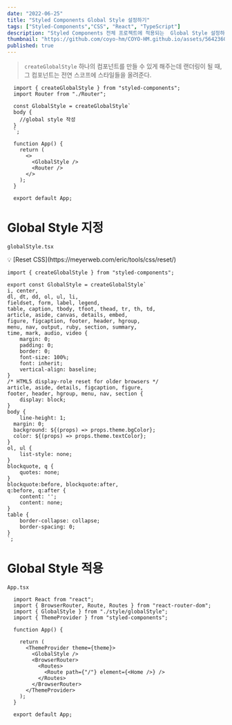 ```yaml
---
date: "2022-06-25"
title: "Styled Components Global Style 설정하기"
tags: ["Styled-Components","CSS", "React", "TypeScript"]
description: "Styled Components 전체 프로젝트에 적용되는  Global Style 설정하기"
thumbnail: "https://github.com/coyo-hm/COYO-HM.github.io/assets/56423604/152d59ef-b884-4c4b-955d-02dd4cd391f4"
published: true
---
```

> `createGlobalStyle`
하나의 컴포넌트를 만들 수 있게 해주는데 랜더링이 될 때, 그 컴포넌트는 전연 스코프에 스타일들을 올려준다.
>

```tsx
  import { createGlobalStyle } from "styled-components";
  import Router from "./Router";

  const GlobalStyle = createGlobalStyle`
  body {
    //global style 작성
  }
  `;

  function App() {
    return (
      <>
        <GlobalStyle />
        <Router />
      </>
    );
  }

  export default App;
```

# Global Style 지정

`globalStyle.tsx`

<aside>
💡 [Reset CSS](https://meyerweb.com/eric/tools/css/reset/)
</aside>

```tsx
import { createGlobalStyle } from "styled-components";

export const GlobalStyle = createGlobalStyle`
i, center,
dl, dt, dd, ol, ul, li,
fieldset, form, label, legend,
table, caption, tbody, tfoot, thead, tr, th, td,
article, aside, canvas, details, embed,
figure, figcaption, footer, header, hgroup,
menu, nav, output, ruby, section, summary,
time, mark, audio, video {
	margin: 0;
	padding: 0;
	border: 0;
	font-size: 100%;
	font: inherit;
	vertical-align: baseline;
}
/* HTML5 display-role reset for older browsers */
article, aside, details, figcaption, figure,
footer, header, hgroup, menu, nav, section {
	display: block;
}
body {
	line-height: 1;
  margin: 0;
  background: ${(props) => props.theme.bgColor};
  color: ${(props) => props.theme.textColor};
}
ol, ul {
	list-style: none;
}
blockquote, q {
	quotes: none;
}
blockquote:before, blockquote:after,
q:before, q:after {
	content: '';
	content: none;
}
table {
	border-collapse: collapse;
	border-spacing: 0;
}
`;
```

# Global Style 적용

`App.tsx`

```tsx
  import React from "react";
  import { BrowserRouter, Route, Routes } from "react-router-dom";
  import { GlobalStyle } from "./style/globalStyle";
  import { ThemeProvider } from "styled-components";

  function App() {

    return (
      <ThemeProvider theme={theme}>
        <GlobalStyle />
        <BrowserRouter>
          <Routes>
            <Route path={"/"} element={<Home />} />
          </Routes>
        </BrowserRouter>
      </ThemeProvider>
    );
  }

  export default App;
```